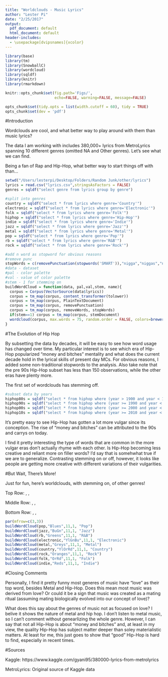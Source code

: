 ```yaml
---
title: "Worldclouds - Music Lyrics"
author: "Lester Pi"
date: "2/25/2017"
output:
  pdf_document: default
  html_document: default
header-includes:
  - \usepackage[dvipsnames]{xcolor}
---
```


```r
library(base)
library(tm)
library(SnowballC)
library(wordcloud)
library(sqldf)
library(knitr)
library(rmarkdown)

```

```r
knitr::opts_chunk$set(fig.path='Figs/',
                      echo=FALSE, warning=FALSE, message=FALSE)
```

```r
opts_chunk$set(tidy.opts = list(width.cutoff = 60), tidy = TRUE)
opts_chunk$set(dev = 'pdf')
```


#Introduction

Wordclouds are cool, and what better way to play around with them than music lyrics?

The data I am working with includes 380,000+ lyrics from MetroLyrics spanning 10 different genres (omitted NA and Other genres). Let's see what we can find.

Being a fan of Rap and Hip-Hop, what better way to start things off with than...


```r
setwd("/Users/lesterpi/Desktop/Folders/Random Junk/other/lyrics")
lyrics = read.csv("lyrics.csv",stringsAsFactors = FALSE)
genres = sqldf("select genre from lyrics group by genre")

#split into genres
country = sqldf("select * from lyrics where genre='Country'")
electronic = sqldf("select * from lyrics where genre='Electronic'")
folk = sqldf("select * from lyrics where genre='Folk'")
hiphop = sqldf("select * from lyrics where genre='Hip-Hop'")
indie = sqldf("select * from lyrics where genre='Indie'")
jazz = sqldf("select * from lyrics where genre='Jazz'")
metal = sqldf("select * from lyrics where genre='Metal'")
pop = sqldf("select * from lyrics where genre='Pop'")
rb = sqldf("select * from lyrics where genre='R&B'")
rock = sqldf("select * from lyrics where genre='Rock'")
```



```r
#add n word as stopword for obvious reasons
#remove punc
stopWords = c(removePunctuation(stopwords('SMART')),"nigga","niggas","niggaz")
#data - dataset
#pal - color palette
#val - value of color palette
#stem - 1 for stemming on
buildWordCloud = function(data, pal,val,stem, name){
  corpus = Corpus(VectorSource(data$lyrics))
  corpus = tm_map(corpus, content_transformer(tolower))
  corpus = tm_map(corpus, PlainTextDocument)
  corpus = tm_map(corpus, removePunctuation)
  corpus = tm_map(corpus, removeWords, stopWords)
  if(stem==1) corpus = tm_map(corpus, stemDocument)
  wordcloud(corpus, max.words = 75, random.order = FALSE, colors=brewer.pal(val,pal), main = name)
}

```

#The Evolution of Hip Hop

By subsetting the data by decades, it will be easy to see how word usage has changed over time. My particular interest is to see which era of Hip-Hop popularized "money and bitches" mentality and what does the current decade hold in the lyrical skills of present day MCs. For obvious reasons, I added some non-traditional stopwords to the analysis. Also take note that the pre 90s Hip-Hop subset has less than 150 observations, while the other eras have plenty more.

The first set of wordclouds has stemming off.


```r
#subset data by years
hiphop80s = sqldf("select * from hiphop where (year > 1900 and year < 1990)")
hiphop90s = sqldf("select * from hiphop where (year >= 1990 and year < 2000)")
hiphop00s = sqldf("select * from hiphop where (year >= 2000 and year < 2010)")
hiphop10s = sqldf("select * from hiphop where (year >= 2010 and year < 2020)")
```

\begin{center}

\textbf{Pre 1990s Hip Hop (Stemming Off)}
```r
buildWordCloud(hiphop80s,"Spectral",8,0, "Pre 90s Hip Hop")
```


\textbf{1990s Hip Hop (Stemming Off)}
```r
buildWordCloud(hiphop90s,"Set1",8,0, "1990-2000")
```



\textbf{2000s Hip Hop (Stemming Off)}
```r
buildWordCloud(hiphop00s,"Dark2",8,0, "2000 - 2010")
```



\textbf{2010s Hip Hop (Stemming Off)}
```r
buildWordCloud(hiphop10s,"Paired",8,0, "2010 and Onward")
```


\textbf{Pre 1990s Hip Hop (Stemming On)}
```r
buildWordCloud(hiphop80s,"Spectral",8,1, "Pre 90s Hip Hop")
```



\textbf{1990s Hip Hop (Stemming On)}
```r
buildWordCloud(hiphop90s,"Set1",8,1, "1990-2000")
```



\textbf{2000s Hip Hop (Stemming On)}
```r
buildWordCloud(hiphop00s,"Dark2",8,1, "2000 - 2010")
```



\textbf{2010s Hip Hop (Stemming On)}
```r
buildWordCloud(hiphop10s,"Paired",8,1, "2010 and Onward")
```

\end{center}


It's pretty easy to see Hip-Hop has gotten a lot more vulgar since its conception. The rise of "money and bitches" can be attributed to the 90s and carrys on today. 

I find it pretty interesting the type of words that are common in the more vulgar eras don't actually rhyme with each other. Is Hip-Hop becoming less creative and reliant more on filler words? I'd say that is somehwhat true if we are to generalize. Contrasting stemming on or off, however, it looks like people are getting more creative with different variations of their vulgarities.

#But Wait, There's More!

Just for fun, here's worldclouds, with stemming on, of other genres!

Top Row: \textcolor{BlueViolet}{Pop}, \textcolor{BlueViolet}{Ja}\textcolor{ForestGreen}{az}, \textcolor{ForestGreen}{R\&B}

Middle Row: \textcolor{BlueViolet}{Elec}\textcolor{ForestGreen}{tro}\textcolor{Dandelion}{nic}, \textcolor{darkgray}{Metal}, \textcolor{Dandelion}{Cou}\textcolor{BurntOrange}{nt}\textcolor{red}{ry}

Bottom Row: \textcolor{BurntOrange}{Rock}, \textcolor{BurntOrange}{Fo}\textcolor{red}{lk}, \textcolor{red}{Indie}

```r
par(mfrow=c(3,3))
buildWordCloud(pop,"Blues",11,1, "Pop")
buildWordCloud(jazz,"BuGn",11,1, "Jazz")
buildWordCloud(rb,"Greens",11,1, "R&B")
buildWordCloud(electronic,"YlGnBu",11,1, "Electronic")
buildWordCloud(metal,"Greys",11,1, "Metal")
buildWordCloud(country,"YlOrRd",11,1, "Country")
buildWordCloud(rock,"Oranges",11,1, "Rock")
buildWordCloud(folk,"OrRd",11,1, "Folk")
buildWordCloud(indie,"Reds",11,1, "Indie")
```

#Closing Comments

Personally, I find it pretty funny most generes of music have "love" as their top word, besides Metal and Hip-Hop. Does this mean most music was derived from love? Or could it be a sign that music was created as a mating ritual  (assuming mating biologically evolved into our concept of love)?

What does this say about the genres of music not as focused on love? I belive it shows the nature of metal and hip hop. I don't listen to metal music, so I can't comment without genearlizing the whole genre. However, I can say that not all Hip-Hop is about "money and bitches" and, at least in my view, the quality Hip-Hop has subject matter deeper than soley materialistic matters. At least for me, this just goes to show that "good" Hip-Hop is hard to find, especially in recent times.

#Sources

Kaggle: https://www.kaggle.com/gyani95/380000-lyrics-from-metrolyrics

MetroLyrics: Original source of Kaggle data

